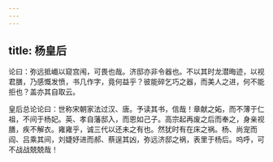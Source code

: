 ```yaml
---
---
---
```

title: 杨皇后
---



论曰：弥远抵巇以窥宫闱，可畏也哉。济邸亦非令器也。不以其时龙潜晦迹，以视君膳，乃感慨发愤，书几作字，竟何益乎？彼能碎乞巧之器，而美人之进，何不能拒也？盖亦其自取云。

皇后总论论曰：世称宋朝家法过汉、唐。予读其书，信哉！章献之妬，而不薄于仁祖，不间于杨妃。英、孝自藩邸入，而恩如己子。高宗起再废之后而奉之，身亲视膳，疾不解衣。雍雍乎，诚三代以还未之有也。然犹时有在床之祸。杨、尚宠而阎、吕乘其间，刘婕妤进而郝、蔡逞其凶，弥远济邸之祸，表里于杨后。呜呼，可不战战兢兢哉！